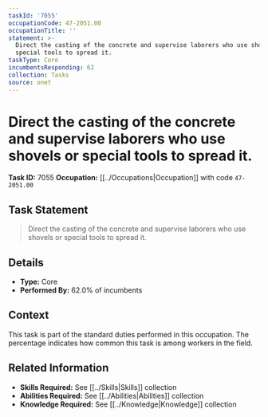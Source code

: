 ```yaml
---
taskId: '7055'
occupationCode: 47-2051.00
occupationTitle: ''
statement: >-
  Direct the casting of the concrete and supervise laborers who use shovels or
  special tools to spread it.
taskType: Core
incumbentsResponding: 62
collection: Tasks
source: onet
---
```

# Direct the casting of the concrete and supervise laborers who use shovels or special tools to spread it.

**Task ID:** 7055
**Occupation:** [[../Occupations|Occupation]] with code `47-2051.00`

## Task Statement

> Direct the casting of the concrete and supervise laborers who use shovels or special tools to spread it.

## Details

- **Type:** Core
- **Performed By:** 62.0% of incumbents

## Context

This task is part of the standard duties performed in this occupation. The percentage indicates how common this task is among workers in the field.

## Related Information

- **Skills Required:** See [[../Skills|Skills]] collection
- **Abilities Required:** See [[../Abilities|Abilities]] collection
- **Knowledge Required:** See [[../Knowledge|Knowledge]] collection
